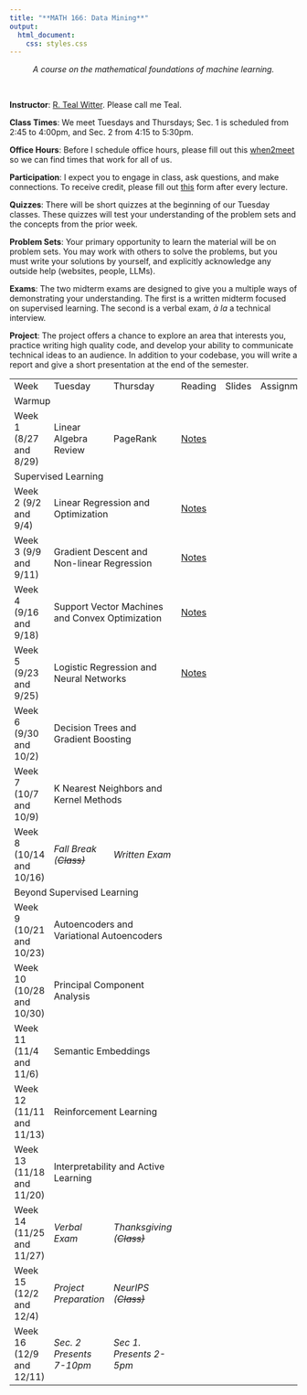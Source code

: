 ```yaml
---
title: "**MATH 166: Data Mining**"
output:
  html_document:
    css: styles.css
---
```


<center>
*A course on the mathematical foundations of machine learning.*
</center>

<br>

<div class="row">
  <div class="col" markdown="1">

  **Instructor**: [R. Teal Witter](https://www.rtealwitter.com/). Please call me Teal.
  
  **Class Times**: We meet Tuesdays and Thursdays; Sec. 1 is scheduled from 2:45 to 4:00pm, and Sec. 2 from 4:15 to 5:30pm.
  
  **Office Hours**: Before I schedule office hours, please fill out this [when2meet](https://www.when2meet.com/?30832039-a1d3K) so we can find times that work for all of us.
  
  **Participation**: I expect you to engage in class, ask questions, and make connections. To receive credit, please fill out [this](https://forms.gle/zQG3iLAqCDTzDyv98) form after every lecture.

  **Quizzes**:
  There will be short quizzes at the beginning of our Tuesday classes. These quizzes will test your understanding of the problem sets and the concepts from the prior week.
    
  </div>
  <div class="col" markdown="1">

  **Problem Sets**: Your primary opportunity to learn the material will be on problem sets. You may work with others to solve the problems, but you must write your solutions by yourself, and explicitly acknowledge any outside help (websites, people, LLMs).

  **Exams**:
  The two midterm exams are designed to give you a multiple ways of demonstrating your understanding. The first is a written midterm focused on supervised learning. The second is a verbal exam, *à la* a technical interview.

  **Project**: The  project offers a chance to explore an area that interests you, practice writing high quality code, and develop your ability to communicate technical ideas to an audience. In addition to your codebase, you will write a report and give a short presentation at the end of the semester. 
  </div>
</div>

<table style="width: 100%; border-collapse: collapse;">
  <tr>
    <td>Week</td>
    <td>Tuesday</td>
    <td>Thursday</td>
    <td>Reading</td>
    <td>Slides</td>
    <td>Assignments</td>
  </tr>

  <tr class="section-header">
    <td colspan="6">Warmup</td>
  </tr>
  <tr>
    <td>Week 1 (8/27 and 8/29)</td>
    <td>Linear Algebra Review</td>
    <td>PageRank</td>
    <td><a href="notes/00_PageRank.qmd">Notes</a></td>
    <td></td>
    <td></td>
  </tr>

  <tr class="section-header">
    <td colspan="6">Supervised Learning</td>
  </tr>
  <tr>
    <td>Week 2 (9/2 and 9/4)</td>
    <td colspan="2">Linear Regression and Optimization</td>
    <td><a href="notes/01_LinearRegression.html">Notes</a></td>
    <td></td>
    <td></td>
  </tr>
  <tr>
    <td>Week 3 (9/9 and 9/11)</td>
    <td colspan="2">Gradient Descent and Non-linear Regression</td>
    <td><a href="notes/02_NonlinearRegression.qmd">Notes</a></td>
    <td></td>
    <td></td>
  </tr>
  <tr>
    <td>Week 4 (9/16 and 9/18)</td>
    <td colspan="2">Support Vector Machines and Convex Optimization</td>
    <td><a href="notes/03_SupportVectorMachines.qmd">Notes</a></td>
    <td></td>
    <td></td>
  </tr>
  <tr>
    <td>Week 5 (9/23 and 9/25)</td>
    <td colspan="2">Logistic Regression and Neural Networks</td>
    <td><a href="notes/04_LogisticRegression.qmd">Notes</a></td>
    <td></td>
    <td></td>
  </tr>
  <tr>
    <td>Week 6 (9/30 and 10/2)</td>
    <td colspan="2">Decision Trees and Gradient Boosting</td>
    <td></td>
    <td></td>
    <td></td>
  </tr>
  <tr>
    <td>Week 7 (10/7 and 10/9)</td>
    <td colspan="2">K Nearest Neighbors and Kernel Methods</td>
    <td></td>
    <td></td>
    <td></td>
  </tr>
  <tr>
    <td>Week 8 (10/14 and 10/16)</td>
    <td><i>Fall Break (<s>Class<s>)<i></td>
    <td><i>Written Exam<i></td>
    <td></td>
    <td></td>
    <td></td>
  </tr>

  <tr class="section-header">
    <td colspan="6">Beyond Supervised Learning</td>
  </tr>
  <tr>
    <td>Week 9 (10/21 and 10/23)</td>
    <td colspan="2">Autoencoders and Variational Autoencoders</td>
    <td></td>
    <td></td>
    <td></td>
  </tr>
  <tr>
    <td>Week 10 (10/28 and 10/30)</td>
    <td colspan="2">Principal Component Analysis</td>
    <td></td>
    <td></td>
    <td></td>
  </tr>
  <tr>
    <td>Week 11 (11/4 and 11/6)</td>
    <td colspan="2">Semantic Embeddings</td>
    <td></td>
    <td></td>
    <td></td>
  </tr>
  <tr>
    <td>Week 12 (11/11 and 11/13)</td>
    <td colspan="2">Reinforcement Learning</td>
    <td></td>
    <td></td>
    <td></td>
  </tr>
  <tr>
    <td>Week 13 (11/18 and 11/20)</td>
    <td colspan="2">Interpretability and Active Learning</td>
    <td></td>
    <td></td>
    <td></td>
  </tr>
  <tr>
    <td>Week 14 (11/25 and 11/27)</td>
    <td><i>Verbal Exam<i></td>
    <td><i>Thanksgiving (<s>Class<s>)<i></td>
    <td></td>
    <td></td>
    <td></td>
  </tr>
  <tr>
    <td>Week 15 (12/2 and 12/4)</td>
    <td><i>Project Preparation<i></td>
    <td><i>NeurIPS (<s>Class<s>)<i></td>
    <td></td>
    <td></td>
    <td></td>
  </tr>
  <tr>
    <td>Week 16 (12/9 and 12/11)</td>
    <td><i>Sec. 2 Presents 7-10pm<i></td>
    <td><i>Sec 1. Presents 2-5pm<i></td>
    <td></td>
    <td></td>
    <td></td>
  </tr>
</table>
